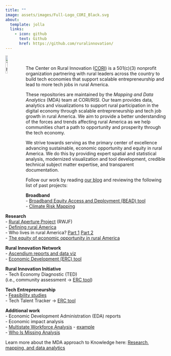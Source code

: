 ```yaml
---
title: ""
image: assets/images/Full-Logo_CORI_Black.svg
about:
  template: jolla
  links:
    - icon: github
      text: Github
      href: https://github.com/ruralinnovation/
---
```


<a id="github-profile-logo" href="https://ruralinnovation.us/" target="_blank"><img src="assets/images/Full-Logo_CORI_Cream.svg" alt="The Center on Rural Innovation" width="12%" align="left" /></a>
<br />

The Center on Rural Innovation ([CORI](https://ruralinnovation.us/)) is a 501(c)(3) nonprofit organization partnering with rural leaders across the country to build tech economies that support scalable entrepreneurship and lead to more tech jobs in rural America.

These repositories are maintained by the *Mapping and Data Analytics* (MDA) team at CORI/RISI. Our team provides data, analytics and visualizations to support rural participation in the digital economy through scalable entrepreneurship and tech job growth in rural America. We aim to provide a better understanding of the forces and trends affecting rural America as we help communities chart a path to opportunity and prosperity through the tech economy.

We strive towards serving as the primary center of excellence advancing sustainable, economic opportunity and equity in rural America. We do this by providing expert spatial and statistical analysis, modernized visualization and tool development, credible technical subject matter expertise, and transparent documentation.

Follow our work by reading [our blog](https://ruralinnovation.github.io/blog/){.external target="_blank"} and reviewing the following list of past projects:


::: {layout-ncol=2 layout-valign="top"}


**Broadband**<br />
- [Broadband Equity Access and Deployment (BEAD) tool](https://rural-broadband-map.ruralinnovation.us/){.external target="_blank"}<br />
- [Climate Risk Mapping](https://broadband-risk.ruralinnovation.us/){.external target="_blank"}

**Research**<br />
- [Rural Aperture Project](https://ruralinnovation.us/resources/reports/the-rural-aperture-project/){.external target="_blank"} (RWJF)<br />
  - [Defining rural America](https://ruralinnovation.us/blog/defining-rural-america/){.external target="_blank"}<br />
  - Who lives in rural America? [Part 1](https://ruralinnovation.us/blog/who-lives-in-rural-america-part-i/){.external target="_blank"} [Part 2](https://ruralinnovation.us/blog/who-lives-in-rural-america-part-2/){.external target="_blank"}<br />
  - [The equity of economic opportunity in rural America](https://ruralinnovation.us/blog/equity-economic-opportunity-rural-america/){.external target="_blank"}

**Rural Innovation Network**<br />
- [Ascendium reports and data viz](https://ruralinnovation.us/resources/reports/report-rural-americas-tech-employment-landscape/){.external target="_blank"}<br />
- [Economic Development (ERC) tool](https://erc-tool.ruralinnovation.us/){.external target="_blank"}

**Rural Innovation Initiative**<br />
- Tech Economy Diagnostic (TED)  <br />
  (i.e., community assessment → [ERC tool](https://erc-tool.ruralinnovation.us/){.external target="_blank"})

**Tech Entrepreneurship** <br />
- [Feasibility studies](https://docs.google.com/document/d/1XcIts0l7weC1Kccw-hDSAQ1pj9FUyuaswAOZQP26UJM/edit#heading=h.ldyanhes5kq4){.external target="_blank"}<br />
- Tech Talent Tracker → [ERC tool](https://erc-tool.ruralinnovation.us/){.external target="_blank"}<br />

**Additional work**<br />
- Economic Development Administration (EDA) reports<br />
- Economic impact analysis<br />
- [Multistate Workforce Analysis](https://drive.google.com/drive/folders/1hb6t9j9FDCxTCKikHqRKzuVPjUI3NCaQ){.external target="_blank"} - [example](https://docs.google.com/document/d/1-ikRrZv-zxDaKkM9lScsY5BMSZvTV7Fn/edit){.external target="_blank"}<br />
- [Who Is Missing Analysis](https://drive.google.com/file/d/115CbNaxueucskWevb3BmWqz0Oe4gfrX2){.external target="_blank"}

:::

Learn more about the MDA approach to Knowledge here:
[Research, mapping, and data analytics](https://ruralinnovation.us/our-work/research_mapping/)


<!--

🏗️ This page is under construction! 🏗️

**Here are some ideas to get you started:**

🙋‍ A short introduction - what is your organization all about?
🌈 Contribution guidelines - how can the community get involved?
👩‍💻 Useful resources - where can the community find your docs? Is there anything else the community should know?
🍿 Fun facts - what does your team eat for breakfast?
🧙 Remember, you can do mighty things with the power of [Markdown](https://docs.github.com/github/writing-on-github/getting-started-with-writing-and-formatting-on-github/basic-writing-and-formatting-syntax)
-->
